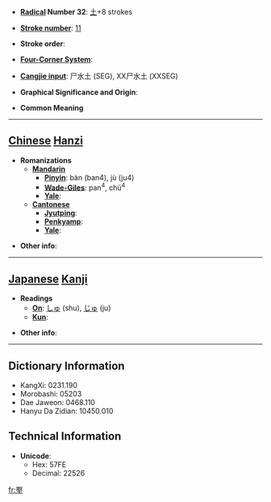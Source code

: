 * '''[[Wiktionary:Chinese radical index| Radical]] Number 32''': [[Wiktionary:Chinese radical index 土|土]]+8 strokes

* '''[[Wiktionary:Chinese total strokes index|Stroke number]]''': [[Wiktionary:Chinese total strokes index 11|11]]

* '''Stroke order''': 

* '''[[Wiktionary:Chinese four corner index|Four-Corner System]]''': 

* '''[[Wiktionary:Chinese Cangjie index|Cangjie input]]''': 尸水土 (SEG), XX尸水土 (XXSEG)

* '''Graphical Significance and Origin''': 

* '''Common Meaning'''

----

== [[Chinese]] [[Hanzi]] ==

* '''Romanizations'''
** '''[[Mandarin]]'''
*** '''[[Pinyin]]''': bàn (ban4), jù (ju4)
*** '''[[Wade-Giles]]''': pan<sup>4</sup>, chü<sup>4</sup>
*** '''[[Yale]]''': 
** '''[[Cantonese]]'''
*** '''[[Jyutping]]''':
*** '''[[Penkyamp]]''': 
*** '''[[Yale]]''': 

* '''Other info''': 

----

== [[Japanese]] [[Kanji]] ==

* '''Readings'''
** '''[[On]]''': [[しゅ]] (shu), [[じゅ]] (ju)
** '''[[Kun]]''': 

* '''Other info''':  

----

== Dictionary Information ==

* KangXi: 0231.190
* Morobashi: 05203
* Dae Jaweon: 0468.110
* Hanyu Da Zidian: 10450.010

== Technical Information ==

* '''Unicode''':
** Hex: 57FE
** Decimal: 22526

[[fr:埾]]